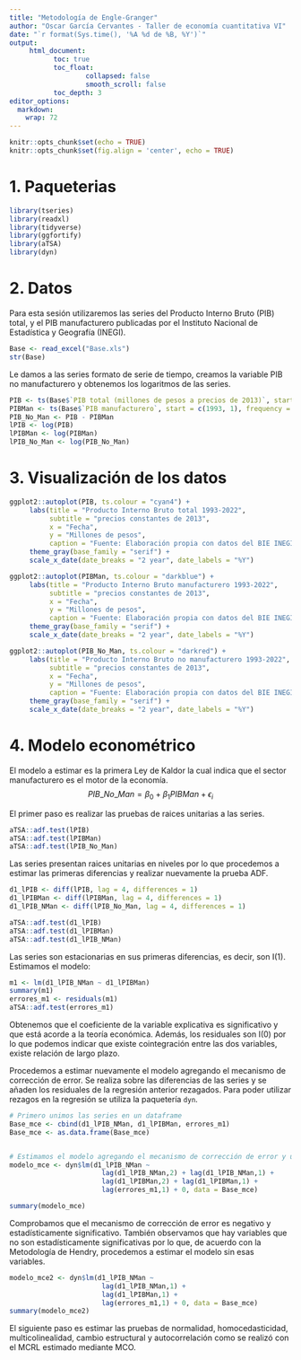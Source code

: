 ```yaml
---
title: "Metodología de Engle-Granger"
author: "Oscar García Cervantes - Taller de economía cuantitativa VI"
date: "`r format(Sys.time(), '%A %d de %B, %Y')`"
output:
     html_document:
           toc: true
           toc_float:
                   collapsed: false
                   smooth_scroll: false
           toc_depth: 3       
editor_options: 
  markdown: 
    wrap: 72
---
```


```r
knitr::opts_chunk$set(echo = TRUE)
knitr::opts_chunk$set(fig.align = 'center', echo = TRUE)
```

# 1. Paqueterias

```r
library(tseries)
library(readxl)
library(tidyverse)
library(ggfortify)
library(aTSA)
library(dyn)
```

# 2. Datos

Para esta sesión utilizaremos las series del Producto Interno Bruto (PIB) total, y el PIB manufacturero publicadas por el Instituto Nacional de Estadística y Geografía (INEGI).

```r
Base <- read_excel("Base.xls")
str(Base)
```

Le damos a las series formato de serie de tiempo, creamos la variable PIB no manufacturero y obtenemos los logaritmos de las series.

```r
PIB <- ts(Base$`PIB total (millones de pesos a precios de 2013)`, start = c(1993, 1), frequency = 4)
PIBMan <- ts(Base$`PIB manufacturero`, start = c(1993, 1), frequency = 4)
PIB_No_Man <- PIB - PIBMan
lPIB <- log(PIB)
lPIBMan <- log(PIBMan)
lPIB_No_Man <- log(PIB_No_Man)
```

# 3. Visualización de los datos

```r
ggplot2::autoplot(PIB, ts.colour = "cyan4") +
     labs(title = "Producto Interno Bruto total 1993-2022",
          subtitle = "precios constantes de 2013",
          x = "Fecha",
          y = "Millones de pesos",
          caption = "Fuente: Elaboración propia con datos del BIE INEGI") +
     theme_gray(base_family = "serif") + 
     scale_x_date(date_breaks = "2 year", date_labels = "%Y")

ggplot2::autoplot(PIBMan, ts.colour = "darkblue") +
     labs(title = "Producto Interno Bruto manufacturero 1993-2022",
          subtitle = "precios constantes de 2013",
          x = "Fecha",
          y = "Millones de pesos",
          caption = "Fuente: Elaboración propia con datos del BIE INEGI") +
     theme_gray(base_family = "serif") + 
     scale_x_date(date_breaks = "2 year", date_labels = "%Y")

ggplot2::autoplot(PIB_No_Man, ts.colour = "darkred") +
     labs(title = "Producto Interno Bruto no manufacturero 1993-2022",
          subtitle = "precios constantes de 2013",
          x = "Fecha",
          y = "Millones de pesos",
          caption = "Fuente: Elaboración propia con datos del BIE INEGI") +
     theme_gray(base_family = "serif") + 
     scale_x_date(date_breaks = "2 year", date_labels = "%Y")
```

# 4. Modelo econométrico

El modelo a estimar es la primera Ley de Kaldor la cual indica que el sector manufacturero es el motor de la economía.
$$ 
PIB\_No\_Man = \beta_0+\beta_1PIBMan+\epsilon_i 
$$

El primer paso es realizar las pruebas de raices unitarias a las series.

```r
aTSA::adf.test(lPIB)
aTSA::adf.test(lPIBMan)
aTSA::adf.test(lPIB_No_Man)
```

Las series presentan raices unitarias en niveles por lo que procedemos a estimar las primeras diferencias y realizar nuevamente la prueba ADF.

```r
d1_lPIB <- diff(lPIB, lag = 4, differences = 1)
d1_lPIBMan <- diff(lPIBMan, lag = 4, differences = 1)
d1_lPIB_NMan <- diff(lPIB_No_Man, lag = 4, differences = 1)

aTSA::adf.test(d1_lPIB)
aTSA::adf.test(d1_lPIBMan)
aTSA::adf.test(d1_lPIB_NMan)
```

Las series son estacionarias en sus primeras diferencias, es decir, son I(1). Estimamos el modelo:

```r
m1 <- lm(d1_lPIB_NMan ~ d1_lPIBMan)
summary(m1)
errores_m1 <- residuals(m1)
aTSA::adf.test(errores_m1)
```

Obtenemos que el coeficiente de la variable explicativa es significativo y que está acorde a la teoría económica. Además, los residuales son I(0) por lo que podemos indicar que existe cointegración entre las dos variables, existe relación de largo plazo.

Procedemos a estimar nuevamente el modelo agregando el mecanismo de corrección de error. Se realiza sobre las diferencias de las series y se añaden los residuales de la regresión anterior rezagados. Para poder utilizar rezagos en la regresión se utiliza la paquetería `dyn`.

```r
# Primero unimos las series en un dataframe
Base_mce <- cbind(d1_lPIB_NMan, d1_lPIBMan, errores_m1)
Base_mce <- as.data.frame(Base_mce)


# Estimamos el modelo agregando el mecanismo de corrección de error y utilizando la Metodología de Hendry agregamos la variable explicada y la explicativa con rezagos.
modelo_mce <- dyn$lm(d1_lPIB_NMan ~ 
                       lag(d1_lPIB_NMan,2) + lag(d1_lPIB_NMan,1) +
                       lag(d1_lPIBMan,2) + lag(d1_lPIBMan,1) +
                       lag(errores_m1,1) + 0, data = Base_mce)

summary(modelo_mce)

```

Comprobamos que el mecanismo de corrección de error es negativo y estadísticamente significativo. También observamos que hay variables que no son estadísticamente significativas por lo que, de acuerdo con la Metodología de Hendry, procedemos a estimar el modelo sin esas variables.

```r
modelo_mce2 <- dyn$lm(d1_lPIB_NMan ~ 
                       lag(d1_lPIB_NMan,1) +
                       lag(d1_lPIBMan,1) +
                       lag(errores_m1,1) + 0, data = Base_mce)
summary(modelo_mce2)
```

El siguiente paso es estimar las pruebas de normalidad, homocedasticidad, multicolinealidad, cambio estructural y autocorrelación como se realizó con el MCRL estimado mediante MCO.
